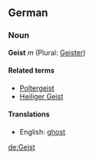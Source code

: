 ==German==
===Noun===
'''Geist''' ''m'' (Plural: [[Geister]])

====Related terms====
*[[Poltergeist]]
*[[Heiliger Geist]]

====Translations====
*English: [[ghost]]

[[de:Geist]]